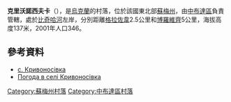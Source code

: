 {{coord|52|9|13|N|33|26|25|E|scale:100000|display=title}}

'''克里沃諾西夫卡'''（{{lang-uk|Кривоносівка}}），是[[烏克蘭|烏克蘭]]的村落，位於該國東北部[[蘇梅州|蘇梅州]]，由[[中布達區|中布達區]]負責管轄，處於[[比奇哈河|比奇哈河]]左岸，分別距離[[格拉佐韋|格拉佐韋]]2.5公里和[[博羅維齊_(中布達區)|博羅維齊]]5公里，海拔高度137米，2001年人口346。

==參考資料==
* [https://web.archive.org/web/20140201210315/http://w1.c1.rada.gov.ua/pls/z7502/A005?rf7571=30088 с. Кривоносівка]
* [http://weather.in.ua/ua/symskaja/12284 Погода в селі Кривоносівка] {{Wayback|url=http://weather.in.ua/ua/symskaja/12284 |date=20200202144458 }}

{{DEFAULTSORT:Кривоносівка}}
[[Category:蘇梅州村落|Category:蘇梅州村落]]
[[Category:中布達區村落|Category:中布達區村落]]


{{Sumy-geo-stub}}
